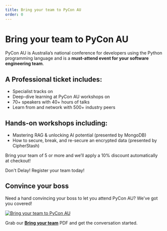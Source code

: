 ```yaml
---
title: Bring your team to PyCon AU
order: 0
---
```


# Bring your team to PyCon AU

PyCon AU is Australia’s national conference for developers using the Python programming language and is a **must-attend event for your software engineering team**.

## A Professional ticket includes:
* Specialist tracks on <DATE>
* Deep-dive learning at PyCon AU workshops on <DATE>
* 70+ speakers with 40+ hours of talks 
* Learn from and network with 500+ industry peers

## Hands-on workshops including:
* Mastering RAG & unlocking AI potential (presented by MongoDB)
* How to secure, break, and re-secure an encrypted data (presented by CipherStash)

Bring your team of 5 or more and we’ll apply a 10% discount automatically at checkout! 

Don't Delay! Register your team today!


## Convince your boss

Need a hand convincing your boss to let you attend PyCon AU? We've got you covered!

[![Bring your team to PyCon AU](/media/bring-your-team-campaign.png)](/files/PyCon%20AU%202024%20-%20Bring%20your%20team.pdf)

Grab our **[Bring your team](/files/PyCon%20AU%202024%20-%20Bring%20your%20team.pdf)** PDF and get the conversation started.

